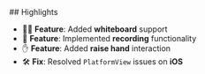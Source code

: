 <Update label="v1.5.2" description="2024-11-02">
  ## Highlights

  - 🧑‍🏫 **Feature**: Added **whiteboard** support
  - 🎥 **Feature**: Implemented **recording** functionality
  - ✋ **Feature**: Added **raise hand** interaction
  - 🛠️ **Fix**: Resolved `PlatformView` issues on **iOS**
</Update>